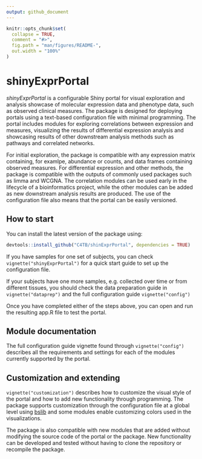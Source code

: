 ```yaml
---
output: github_document
---
```


<!-- README.md is generated from README.Rmd. Please edit that file -->

```r
knitr::opts_chunk$set(
  collapse = TRUE,
  comment = "#>",
  fig.path = "man/figures/README-",
  out.width = "100%"
)
```

# shinyExprPortal

<!-- badges: start -->
<!-- badges: end -->

*shinyExprPortal* is a configurable Shiny portal for visual exploration and analysis showcase of molecular expression data and phenotype data, such as observed clinical measures. The package is designed for deploying portals using a text-based configuration file with minimal programming. The portal includes modules for exploring correlations between expression and measures, visualizing the results of differential expression analysis and showcasing results of other downstream analysis methods such as pathways and correlated networks.

For initial exploration, the package is compatible with any expression matrix containing, for examlpe, abundance or counts, and data frames containing observed measures. For differential expression and other methods, the package is compatible with the outputs of commonly used packages such as limma and WCGNA. The correlation modules can be used early in the lifecycle of a bioinformatics project, while the other modules can be added as new downstream analysis results are produced. The use of the configuration file also means that the portal can be easily versioned.

## How to start

You can install the latest version of the package using:

``` r
devtools::install_github("C4TB/shinExprPortal", dependencies = TRUE)
```

If you have samples for one set of subjects, you can check `vignette("shinyExprPortal")` for a quick start guide to set up the configuration file.

If your subjects have one more samples, e.g. collected over time or from different tissues, you should check the data preparation guide in `vignette("dataprep")` and the full configuration guide `vignette("config")`

Once you have completed either of the steps above, you can open and run the resulting app.R file to test the portal.

## Module documentation

The full configuration guide vignette found through `vignette("config")` describes all the requirements and settings for each of the modules currently supported by the portal.

## Customization and extending

`vignette("customization")` describes how to customize the visual style of the portal and how to add new functionality through programming. The package supports customization through the configuration file at a global level using [bslib](https://cran.r-project.org/web/packages/bslib/index.html) and some modules enable customizing colors used in the visualizations.

The package is also compatible with new modules that are added without modifying the source code of the portal or the package. New functionality can be developed and tested without having to clone the repository or recompile the package.